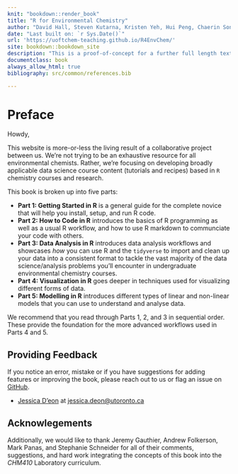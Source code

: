 ```yaml
--- 
knit: "bookdown::render_book"
title: "R for Environmental Chemistry"
author: "David Hall, Steven Kutarna, Kristen Yeh, Hui Peng, Chaerin Song, and Jessica D'eon"
date: "Last built on: `r Sys.Date()`"
url: 'https://uoftchem-teaching.github.io/R4EnvChem/'
site: bookdown::bookdown_site
description: "This is a proof-of-concept for a further full length textbook."
documentclass: book
always_allow_html: true
bibliography: src/common/references.bib

---
```


# Preface {-}

Howdy, 
  
This website is more-or-less the living result of a collaborative project between us. We're not trying to be an exhaustive resource for all environmental chemists. Rather, we're focusing on developing broadly applicable data science course content (tutorials and recipes) based in `R` chemistry courses and research. 

This book is broken up into five parts:

  - **Part 1: Getting Started in R** is a general guide for the complete novice that will help you install, setup, and run R code.
  - **Part 2: How to Code in R** introduces the basics of R programming as well as a usual R workflow, and how to use R markdown to communciate your code with others.
  - **Part 3: Data Analysis in R** introduces data analysis workflows and showcases *how* you can use R and the `tidyverse` to import and clean up your data into a consistent format to tackle the vast majority of the data science/analysis problems you'll encounter in undergraduate environmental chemistry courses.
  - **Part 4: Visualization in R** goes deeper in techniques used for visualizing different forms of data.
  - **Part 5: Modelling in R** introduces different types of linear and non-linear models that you can use to understand and analyse data.

We recommend that you read through Parts 1, 2, and 3 in sequential order. These provide the foundation for the more advanced workflows used in Parts 4 and 5.

## Providing Feedback {-}

If you notice an error, mistake or if you have suggestions for adding features or improving the book, please reach out to us or flag an issue on [GitHub](https://github.com/UofTChem-Teaching/R4EnvChem/issues).

  - [Jessica D'eon](https://www.chemistry.utoronto.ca/people/directories/all-faculty/jessica-deon) at [jessica.deon@utoronto.ca](jessica.deon@utoronto.ca)
  
## Acknowlegements {-}

Additionally, we would like to thank Jeremy Gauthier, Andrew Folkerson, Mark Panas, and Stephanie Schneider for all of their comments, suggestions, and hard work integrating the concepts of this book into the *CHM410* Laboratory curriculum. 

  